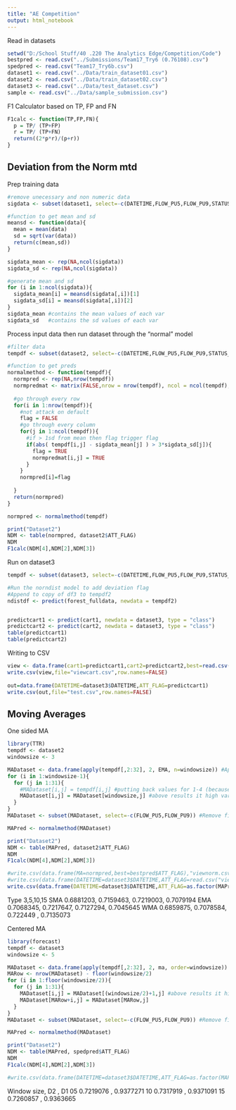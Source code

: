 ```yaml
---
title: "AE Competition"
output: html_notebook
---
```


Read in datasets
```r
setwd("D:/School Stuff/40 .220 The Analytics Edge/Competition/Code")
bestpred <- read.csv("../Submissions/Team17_Try6 (0.76108).csv")
spedpred <- read.csv("Team17_Try6b.csv")
dataset1 <- read.csv("../Data/train_dataset01.csv")
dataset2 <- read.csv("../Data/train_dataset02.csv")
dataset3 <- read.csv("../Data/test_dataset.csv")
sample <- read.csv("../Data/sample_submission.csv")

```

F1 Calculator based on TP, FP and FN
```r
F1calc <- function(TP,FP,FN){
  p = TP/ (TP+FP)
  r = TP/ (TP+FN)
  return((2*p*r)/(p+r))
}

```


## Deviation from the Norm mtd ##
Prep training data
```r
#remove unecessary and non numeric data
sigdata <- subset(dataset1, select=-c(DATETIME,FLOW_PU5,FLOW_PU9,STATUS_PU1,STATUS_PU2,STATUS_PU3,STATUS_PU4,STATUS_PU5,STATUS_PU6,STATUS_PU7,STATUS_PU8,STATUS_PU9,STATUS_PU10,STATUS_PU11,STATUS_V2,ATT_FLAG))

#function to get mean and sd
meansd <- function(data){
  mean = mean(data)
  sd = sqrt(var(data))
  return(c(mean,sd))
}

sigdata_mean <- rep(NA,ncol(sigdata))
sigdata_sd <- rep(NA,ncol(sigdata))

#generate mean and sd
for (i in 1:ncol(sigdata)){
  sigdata_mean[i] = meansd(sigdata[,i])[1]
  sigdata_sd[i] = meansd(sigdata[,i])[2]
}
sigdata_mean #contains the mean values of each var
sigdata_sd   #contains the sd values of each var

```

Process input data then run dataset through the "normal" model

```r
#filter data
tempdf <- subset(dataset2, select=-c(DATETIME,FLOW_PU5,FLOW_PU9,STATUS_PU1,STATUS_PU2,STATUS_PU3,STATUS_PU4,STATUS_PU5,STATUS_PU6,STATUS_PU7,STATUS_PU8,STATUS_PU9,STATUS_PU10,STATUS_PU11,STATUS_V2,ATT_FLAG))

#function to get preds
normalmethod <- function(tempdf){
  normpred <- rep(NA,nrow(tempdf))
  normpredmat <- matrix(FALSE,nrow = nrow(tempdf), ncol = ncol(tempdf),byrow = TRUE)
  
  #go through every row
  for(i in 1:nrow(tempdf)){
    #not attack on default
    flag = FALSE
    #go through every column
    for(j in 1:ncol(tempdf)){
      #if > 1sd from mean then flag trigger flag
      if(abs( tempdf[i,j] - sigdata_mean[j] ) > 3*sigdata_sd[j]){
        flag = TRUE
        normpredmat[i,j] = TRUE
      } 
    }
    normpred[i]=flag
    
  }
  return(normpred)
}

normpred <- normalmethod(tempdf)

print("Dataset2")
NDM <- table(normpred, dataset2$ATT_FLAG)
NDM
F1calc(NDM[4],NDM[2],NDM[3])
```

Run on dataset3
```r
tempdf <- subset(dataset3, select=-c(DATETIME,FLOW_PU5,FLOW_PU9,STATUS_PU1,STATUS_PU2,STATUS_PU3,STATUS_PU4,STATUS_PU5,STATUS_PU6,STATUS_PU7,STATUS_PU8,STATUS_PU9,STATUS_PU10,STATUS_PU11,STATUS_V2))

#Run the norndist model to add deviation flag
#Append to copy of df3 to tempdf2
ndistdf <- predict(forest_fulldata, newdata = tempdf2)


predictcart1 <- predict(cart1, newdata = dataset3, type = "class") 
predictcart2 <- predict(cart2, newdata = dataset3, type = "class") 
table(predictcart1)
table(predictcart2)
```

Writing to CSV
```r
view <- data.frame(cart1=predictcart1,cart2=predictcart2,best=read.csv("Team17_Try1 (0.49244).csv")$ATT_FLAG)
write.csv(view,file="viewcart.csv",row.names=FALSE)
 
out=data.frame(DATETIME=dataset3$DATETIME,ATT_FLAG=predictcart1)
write.csv(out,file="test.csv",row.names=FALSE)

```



#####################
## Moving Averages ##
One sided MA
```r
library(TTR)
tempdf <- dataset2
windowsize <- 3

MADataset <- data.frame(apply(tempdf[,2:32], 2, EMA, n=windowsize)) #Apply Moving Average
for (i in 1:windowsize-1){
  for (j in 1:31){
    #MADataset[i,j] = tempdf[i,j] #putting back values for 1-4 (because moving average removes them)
    MADataset[i,j] = MADataset[windowsize,j] #above results it high variation, so i just put all as the mean of the 1st rolling avg
  }
}
MADataset <- subset(MADataset, select=-c(FLOW_PU5,FLOW_PU9)) #Remove filtered rows

MAPred <- normalmethod(MADataset) 

print("Dataset2")
NDM <- table(MAPred, dataset2$ATT_FLAG)
NDM
F1calc(NDM[4],NDM[2],NDM[3])

#write.csv(data.frame(MA=normpred,best=bestpred$ATT_FLAG),"viewnorm.csv",row.names = FALSE)
#write.csv(data.frame(DATETIME=dataset3$DATETIME,ATT_FLAG=read.csv("viewnorm.csv")$MA),"test.csv",row.names = FALSE)
write.csv(data.frame(DATETIME=dataset3$DATETIME,ATT_FLAG=as.factor(MAPred)),"test.csv",row.names = FALSE)

```
Type 3,5,10,15
SMA 0.6881203, 0.7159463, 0.7219003, 0.7079194
EMA 0.7068345, 0.7217647, 0.7127294, 0.7045645
WMA 0.6859875, 0.7078584, 0.722449 , 0.7135073


Centered MA
```r
library(forecast)
tempdf <- dataset3
windowsize <- 5

MADataset <- data.frame(apply(tempdf[,2:32], 2, ma, order=windowsize)) #Apply Moving Average
MARow <- nrow(MADataset) - floor(windowsize/2)
for (i in 1:floor(windowsize/2)){
  for (j in 1:31){
    MADataset[i,j] = MADataset[(windowsize/2)+1,j] #above results it high variation, so i just put all as the mean of the 1st rolling avg
    MADataset[MARow+i,j] = MADataset[MARow,j]
  }
}
MADataset <- subset(MADataset, select=-c(FLOW_PU5,FLOW_PU9)) #Remove filtered rows

MAPred <- normalmethod(MADataset)

print("Dataset2")
NDM <- table(MAPred, spedpred$ATT_FLAG)
NDM
F1calc(NDM[4],NDM[2],NDM[3])

#write.csv(data.frame(DATETIME=dataset3$DATETIME,ATT_FLAG=as.factor(MAPred)),"test.csv",row.names = FALSE)
```
Window size, D2 , D1
05 0.7219076 , 0.9377271
10 0.7317919 , 0.9371091
15 0.7260857 , 0.9363665

```r

```

```r

```

```r

```
